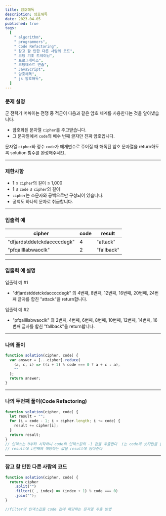 ```yaml
---
title: 암호해독
description: 암호해독
date: 2023-04-05
published: true
tags:
  [
    " algorithm",
    " programmers",
    " Code Refactoring",
    " 참고 할 만한 다른 사람의 코드",
    " 코딩 기초 트레이닝",
    " 프로그래머스",
    " 코딩테스트 연습",
    " JavaScript",
    " 암호해독",
    " js 암호해독",
  ]
---
```


### 문제 설명

군 전략가 머쓱이는 전쟁 중 적군이 다음과 같은 암호 체계를 사용한다는 것을 알아냈습니다.

- 암호화된 문자열 `cipher`를 주고받습니다.
- 그 문자열에서 `code`의 배수 번째 글자만 진짜 암호입니다.

문자열 `cipher`와 정수 `code`가 매개변수로 주어질 때 해독된 암호 문자열을 return하도록 solution 함수를 완성해주세요.

---

### 제한사항

- 1 ≤ `cipher`의 길이 ≤ 1,000
- 1 ≤ `code` ≤ `cipher`의 길이
- `cipher`는 소문자와 공백으로만 구성되어 있습니다.
- 공백도 하나의 문자로 취급합니다.

---

### 입출력 예

| cipher                     | code | result     |
| -------------------------- | ---- | ---------- |
| "dfjardstddetckdaccccdegk" | 4    | "attack"   |
| "pfqallllabwaoclk"         | 2    | "fallback" |

---

### 입출력 예 설명

입출력 예 #1

- "dfjardstddetckdaccccdegk" 의 4번째, 8번째, 12번째, 16번째, 20번째, 24번째 글자를 합친 "attack"을 return합니다.

입출력 예 #2

- "pfqallllabwaoclk" 의 2번째, 4번째, 6번째, 8번째, 10번째, 12번째, 14번째, 16번째 글자를 합친 "fallback"을 return합니다.

---

### 나의 풀이

```jsx
function solution(cipher, code) {
  var answer = [...cipher].reduce(
    (a, c, i) => ((i + 1) % code === 0 ? a + c : a),
    ""
  );
  return answer;
}
```

---

### 나의 두번째 풀이(Code Refactoring)

```jsx
function solution(cipher, code) {
  let result = "";
  for (i = code - 1; i < cipher.length; i += code) {
    result += cipher[i];
  }
  return result;
}
// 인덱스는 0부터 시작하니 code의 인덱스값의 -1 값을 추출한다  i는 code의 숫자만큼 출력
// result에 i번째에 해당하는 값을 result에 담아준다
```

---

### 참고 할 만한 다른 사람의 코드

```jsx
function solution(cipher, code) {
  return cipher
    .split("")
    .filter((_, index) => (index + 1) % code === 0)
    .join("");
}

//filter의 인덱스값을 code 값에 해당하는 문자열 추출 방법
```

